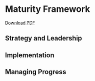 # Maturity Framework

[Download PDF](resources/04_0r4-resourcepack-maturityframework-v1.pdf)

## Strategy and Leadership 

## Implementation

## Managing Progress
